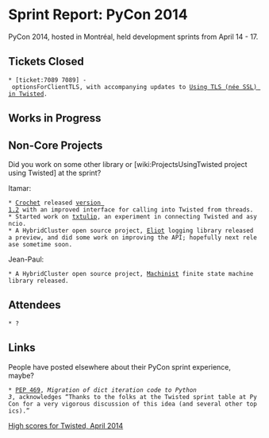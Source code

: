 = Sprint Report: PyCon 2014 =

PyCon 2014, hosted in Montréal, held development sprints from April 14 - 17.


== Tickets Closed ==

 * [ticket:7089 7089] - optionsForClientTLS, with accompanying updates to [http://twisted.readthedocs.org/en/latest/core/howto/ssl.html Using TLS (née SSL) in Twisted].

== Works in Progress ==

== Non-Core Projects ==

Did you work on some other library or [wiki:ProjectsUsingTwisted project using Twisted] at the sprint?

Itamar:
 * [https://pypi.python.org/pypi/crochet Crochet] released [http://blog.futurefoundries.com/2014/04/crochet-120-now-with-better-api.html version 1.2] with an improved interface for calling into Twisted from threads.
 * Started work on [https://github.com/itamarst/txtulip txtulip], an experiment in connecting Twisted and asyncio.
 * A HybridCluster open source project, [https://pypi.python.org/pypi/eliot Eliot] logging library released a preview, and did some work on improving the API; hopefully next release sometime soon.

Jean-Paul:
 * A HybridCluster open source project, [https://pypi.python.org/pypi/machinist Machinist] finite state machine library released.

== Attendees ==

 * ?


== Links ==

People have posted elsewhere about their PyCon sprint experience, maybe?

 * [http://hg.python.org/peps/file/tip/pep-0469.txt PEP 469], ''Migration of dict iteration code to Python 3'', acknowledges “Thanks to the folks at the Twisted sprint table at PyCon for a very vigorous discussion of this idea (and several other topics).”

[http://twistedmatrix.com/highscores/?time=2014-04-01 High scores for Twisted, April 2014]